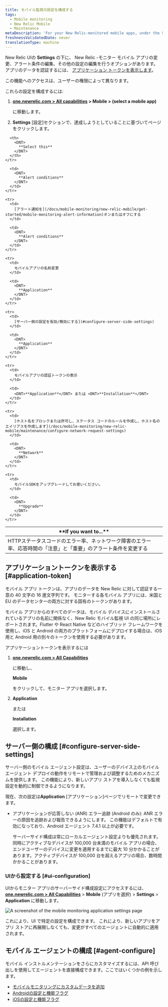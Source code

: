 ```yaml
---
title: モバイル監視の設定を構成する
tags:
  - Mobile monitoring
  - New Relic Mobile
  - Maintenance
metaDescription: 'For your New Relic-monitored mobile apps, under the Settings tab there are options for editing various settings.'
freshnessValidatedDate: never
translationType: machine
---
```



New Relic <InlinePopover type="mobile"/>UIの <DNT>**Settings**</DNT> の下に、 New Relic -モニター モバイル アプリの変更、アラート条件の編集、その他の設定の編集を行うオプションがあります。 アプリのデータを認証するには、 [アプリケーション トークンを表示します](/docs/mobile-monitoring/new-relic-mobile/maintenance/configure-settings-for-mobile-monitoring/#application-token)。

<Callout variant="important">
  この機能へのアクセスは、ユーザーの権限によって異なります。
</Callout>

これらの設定を構成するには:

1. <DNT>**[one.newrelic.com > All capabilities](https://one.newrelic.com/all-capabilities) > Mobile > (select a mobile app)**</DNT>

   に移動します。

2. **Settings** \[設定]セクションで、達成しようとしていることに基づいてページをクリックします。

<table>
  <thead>
    <tr>
      <th width={350}>
        <DNT>
          **If you want to...**
        </DNT>
      </th>

      <th>
        <DNT>
          **Select this**
        </DNT>
      </th>
    </tr>
  </thead>

  <tbody>
    <tr>
      <td>
        HTTPステータスコードのエラー率、ネットワーク障害のエラー率、応答時間の「注意」と「重要」のアラート条件を変更する
      </td>

      <td>
        <DNT>
          **Alert conditions**
        </DNT>
      </td>
    </tr>

    <tr>
      <td>
        [アラート通知を](/docs/mobile-monitoring/new-relic-mobile/get-started/mobile-monitoring-alert-information)オンまたはオフにする
      </td>

      <td>
        <DNT>
          **Alert conditions**
        </DNT>
      </td>
    </tr>

    <tr>
      <td>
        モバイルアプリの名称変更
      </td>

      <td>
        <DNT>
          **Application**
        </DNT>
      </td>
    </tr>

    <tr>
      <td>
        [サーバー側の設定を有効/無効にする](#configure-server-side-settings)
      </td>

      <td>
        <DNT>
          **Application**
        </DNT>
      </td>
    </tr>

    <tr>
      <td>
        モバイルアプリの認証トークンの表示
      </td>

      <td>
        <DNT>**Application**</DNT> または <DNT>**Installation**</DNT>
      </td>
    </tr>

    <tr>
      <td>
        [ホスト名をブロックまたは許可し、ステータス コードのルールを作成し、ホスト名のエイリアスを作成します](/docs/mobile-monitoring/new-relic-mobile/maintenance/configure-network-request-settings)
      </td>

      <td>
        <DNT>
          **Network**
        </DNT>
      </td>
    </tr>

    <tr>
      <td>
        モバイルSDKをアップグレードしてお使いください。
      </td>

      <td>
        <DNT>
          **Upgrade**
        </DNT>
      </td>
    </tr>
  </tbody>
</table>

## アプリケーショントークンを表示する [#application-token]

モバイル アプリ トークンは、アプリのデータを New Relic に対して認証する一意の 40 文字の 16 進文字列です。 モニターする各モバイル アプリには、米国と EU のデータセンターの両方に対する固有のトークンがあります。

モバイル アプリからのすべてのデータは、モバイル デバイスにインストールされているアプリの名前に関係なく、New Relic モバイル監視 UI の同じ場所にレポートされます。Flutter や React Native などのハイブリッド フレームワークを使用し、iOS と Android の両方のプラットフォームにデプロイする場合は、iOS 用と Android 用の別々のトークンを使用する必要があります。

アプリケーショントークンを表示するには

1. <DNT>**[one.newrelic.com > All Capabilities](https://one.newrelic.com/all-capabilities)**</DNT>

   に移動し、

   <DNT>**Mobile**</DNT>

   をクリックして、モニター アプリを選択します。

2. <DNT>**Application**</DNT>

   または

   <DNT>**Installation**</DNT>

   選択します。

## サーバー側の構成 [#configure-server-side-settings]

サーバー側のモバイル エージェント設定は、ユーザーのデバイス上のモバイル エージェント デプロイの動作をリモートで管理および調整するためのメカニズムを提供します。 この機能により、新しいアプリ ストアを導入しなくても監視設定を動的に制御できるようになります。

現在、次の設定は**Application** \[アプリケーション]ページでリモートで変更できます。

* アプリケーションが応答しない (ANR) エラー追跡 (Android のみ): ANR エラーの原因を追跡および報告できるようにします。 この機能はデフォルトで有効になっており、Android エージェント 7.4.1 以上が必要です。

  <Callout variant="important">サーバーサイド構成は常にローカルエージェント設定よりも優先されます。同時にアクティブなデバイスが 100,000 台未満のモバイル アプリの場合、エンドユーザーのデバイスに変更を適用するまでに最大 10 分かかることがあります。アクティブデバイスが 100,000 台を超えるアプリの場合、数時間かかることがあります。</Callout>

### UIから設定する [#ui-configuration]

UIからモニター アプリのサーバーサイド構成設定にアクセスするには、<DNT>**[one.newrelic.com > All Capabilities](https://one.newrelic.com/all-capabilities)**</DNT> > <DNT>**Mobile**</DNT> (アプリを選択) > <DNT>**Settings**</DNT> > <DNT>**Application**</DNT> に移動します。

<img
  title="Mobile monitoring application settings"
  alt="A screenshot of the mobile monitoring application settings page"
  src={mobileMobileAppSettings}
/>

これにより、UI で特定の設定を構成できます。 これにより、新しいアプリをアプリ ストアに再展開しなくても、変更がすべてのエージェントに自動的に適用されます。

## モバイル エージェントの構成 [#agent-configure]

モバイル インストルメンテーションをさらにカスタマイズするには、API 呼び出しを使用してエージェントを直接構成できます。ここではいくつかの例を示します。

* [モバイルモニタリングにカスタムデータを追加](/docs/mobile-monitoring/new-relic-mobile/maintenance/add-custom-data-new-relic-mobile)
* [Androidの設定と機能フラグ](/docs/mobile-monitoring/new-relic-mobile-android/install-configure/android-agent-configuration-feature-flags)
* [iOSの設定と機能フラグ](/docs/mobile-monitoring/new-relic-mobile-ios/api-guides/ios-agent-configuration-feature-flags)
